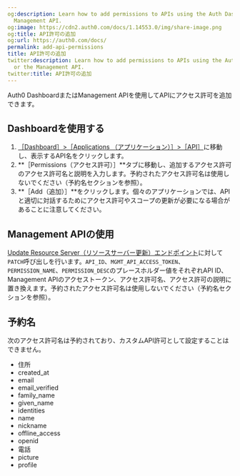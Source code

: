 ```yaml
---
og:description: Learn how to add permissions to APIs using the Auth Dashboard or the
  Management API.
og:image: https://cdn2.auth0.com/docs/1.14553.0/img/share-image.png
og:title: API許可の追加
og:url: https://auth0.com/docs/
permalink: add-api-permissions
title: API許可の追加
twitter:description: Learn how to add permissions to APIs using the Auth Dashboard
  or the Management API.
twitter:title: API許可の追加
---
```


Auth0 DashboardまたはManagement APIを使用してAPIにアクセス許可を追加できます。

## Dashboardを使用する

1. [［Dashboard］>［Applications （アプリケーション）］>［API］](%24%7Bmanage_url%7D/#/apis)に移動し、表示するAPI名をクリックします。
2. **［Permissions（アクセス許可）］**タブに移動し、追加するアクセス許可のアクセス許可名と説明を入力します。予約されたアクセス許可名は使用しないでください（予約名セクションを参照）。
3. **［Add（追加）］**をクリックします。個々のアプリケーションでは、APIと適切に対話するためにアクセス許可やスコープの更新が必要になる場合があることに注意してください。

## Management APIの使用



[Update Resource Server（リソースサーバー更新）エンドポイント](https://auth0.com/docs/api/management/v2/resource-servers/patch-resource-servers-by-id)に対して`PATCH`呼び出しを行います。`API_ID`、`MGMT_API_ACCESS_TOKEN`、`PERMISSION_NAME`、`PERMISSION_DESC`のプレースホルダー値をそれぞれAPI ID、Management APIのアクセストークン、アクセス許可名、アクセス許可の説明に置き換えます。予約されたアクセス許可名は使用しないでください（予約名セクションを参照）。







## 予約名

次のアクセス許可名は予約されており、カスタムAPI許可として設定することはできません。

* 住所
* created_at
* email
* email_verified
* family_name
* given_name
* identities
* name
* nickname
* offline_access
* openid
* 電話
* picture
* profile